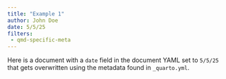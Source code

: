 ```yaml
---
title: "Example 1"
author: John Doe
date: 5/5/25
filters:
 - qmd-specific-meta
---
```


Here is a document with a `date` field in the document YAML set to `5/5/25` that gets overwritten using the metadata found in `_quarto.yml`.

